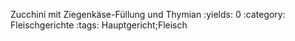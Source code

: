 Zucchini mit Ziegenkäse-Füllung und Thymian
:yields: 0
:category: Fleischgerichte
:tags: Hauptgericht;Fleisch
